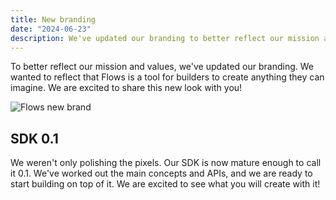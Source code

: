 ```yaml
---
title: New branding
date: "2024-06-23"
description: We've updated our branding to better reflect our mission and values. We've also released SDK 0.1 and made other improvements.
---
```


To better reflect our mission and values, we've updated our branding. We wanted to reflect that Flows is a tool for builders to create anything they can imagine. We are excited to share this new look with you!

<Image width={3600} height={1884} alt="Flows new brand" src="/images/changelog/new-brand.png" />

## SDK 0.1

We weren't only polishing the pixels. Our SDK is now mature enough to call it 0.1. We've worked out the main concepts and APIs, and we are ready to start building on top of it. We are excited to see what you will create with it!
